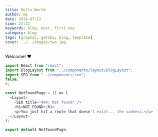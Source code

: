 ```yaml
---
title: Hello World
author: me
date: 2019-07-12
time: 22:22
keywords: blog, post, first one
category: blog
tags: [graphql, gatsby, blog, template]
cover: ../../images/two.jpg
---
```



<TitleBar text={props.pageContext.frontmatter.title} />

<Frontmatter
  title={props.pageContext.frontmatter.title}
  author={props.pageContext.frontmatter.author}
  category={props.pageContext.frontmatter.category}
  tags={props.pageContext.frontmatter.tags}
/>

Welcome! ❤️

```javascript {numberLines: true}{3-7,8,13}
import React from "react";
import BlogLayout from "../components/layout/BlogLayout";
import SEO from "../components/seo";
false;
0;

const NotFoundPage = () => (
  <Layout>
    <SEO title="404: Not found" />
    <h1>NOT FOUND</h1>
    <p>You just hit a route that doesn't exist... the sadness.</p>
  </Layout>
);

export default NotFoundPage;
```
